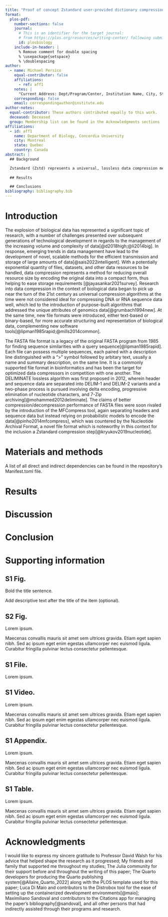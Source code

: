 ```yaml
---
title: "Proof of concept Zstandard user-provided dictionary compression for FASTA files"
format:
  plos-pdf:
    number-sections: false
    journal:
      # This is an identifier for the target journal: 
      # from https://plos.org/resources/writing-center/ following submission guidelines link, the identifier is the part of the URL after https://journals.plos.org/<id>/s/submission-guidelines
      id: plosbiology
    include-in-header: |
      % Remove comment for double spacing
      % \usepackage{setspace} 
      % \doublespacing
author:
  - name: Michael Persico
    equal-contributor: false
    affiliations:
      - ref: aff1
    notes: |
      "Current Address: Dept/Program/Center, Institution Name, City, State, Country"
    corresponding: false
    email: correspondingauthor@institute.edu
author-notes:
  equal-contributor: These authors contributed equally to this work.
  deceased: Deceased
  group: Membership list can be found in the Acknowledgments sections
affiliations:
  - id: aff1
    name: Department of Biology, Concordia University
    city: Montreal
    state: Quebec
    country: Canada
abstract: |
  ## Background

  Zstandard (Zstd) represents a universal, lossless data compression mechanism that is highly configurable and is aimed at coupling high compression ratios with fast compression/decompression performance. Previous studies have paired specific Zstd configurations with various file formats in bioinformatics to reduce total data volume. This paper presents a "training mode" pipeline, written in the Julia programming language, wherein a custom compression dictionary is generated from a sample FASTA set in order to explore further compression improvements and compare them to the compression performance of Xz, Zlib, Bzip2, and Lz4 universal compressors.
  
  ## Results

  ## Conclusions
bibliography: bibliography.bib 
---
```


# Introduction

The explosion of biological data has represented a significant topic of research, with a number of challenges presented over subsequent generations of technological development in regards to the management of  the increasing volume and complexity of data[@d2018high;@li2014big]. In response, emerging trends in data management have lead to the development of novel, scalable methods for the efficient transmission and storage of large amounts of data[@sais2022intelligent]. With a potentially exponential quantity of files, datasets, and other data resources to be handled, data compression represents a method for reducing overall resource size by encoding the original data into a compact form, thus helping to ease storage requirements [@jayasankar2021survey]. Research into data compression in the context of biological data began to pick up near the turn of the 21st century as universal compression algorithms at the time were not considered ideal for compressing DNA or RNA sequence data well, which led to the introduction of purpose-built algorithms that addressed the unique attributes of genomics data[@grumbach1994new]. At the same time, new file formats were introduced, either text-based or binary-based, for more accurate structuring and representation of biological data, complementing new software tools[@lipman1985rapid;@mills2014common].

The FASTA file format is a legacy of the original FASTA program from 1985 for finding sequence similarities with a query sequence[@lipman1985rapid]. Each file can possess multiple sequences, each paired with a description line distinguished with a ">" symbol followed by arbitary text, usually a name and summary description, on the same line. It is a commonly supported file format in bioinformatics and has been the target for optimized data compressors in competition with one another. The DELIMINATE lossless algorithm was first proposed in 2012, wherein header and sequence data are separated into DELIM-1 and DELIM-2 variants and a two-phase process is pursued involving delta encoding, progressive elimination of nucleotide characters, and 7-Zip archiving[@mohammed2012deliminate]. The claims of better compression/decompression performance of FASTA files were soon rivaled by the introduction of the MFCompress tool, again separating headers and sequence data but instead relying on probabilistic models to encode the data[@pinho2014mfcompress], which was countered by the Nucleotide Archival Format, a novel file format which is noteworthy in this context for the inclusion a Zstandard compression step[@kryukov2019nucleotide].


# Materials and methods 

A list of all direct and indirect dependencies can be found in the repository's Manifest.toml file.

# Results

# Discussion

# Conclusion

# Supporting information 

::: {.supp}
## S1 Fig. {#s1-fig}

Bold the title sentence.

Add descriptive text after the title of the item (optional).
:::

::: {.supp}
## S2 Fig. {#s2-fig}

Lorem ipsum.

Maecenas convallis mauris sit amet sem ultrices gravida. Etiam eget sapien nibh. Sed ac ipsum eget enim egestas ullamcorper nec euismod ligula. Curabitur fringilla pulvinar lectus consectetur pellentesque.
:::


::: {.supp}
## S1 File. {#s1-file}

Lorem ipsum.

:::

::: {.supp}

## S1 Video. {#s1-video}

Lorem ipsum.

Maecenas convallis mauris sit amet sem ultrices gravida. Etiam eget sapien nibh. Sed ac ipsum eget enim egestas ullamcorper nec euismod ligula. Curabitur fringilla pulvinar lectus consectetur pellentesque.
:::

::: {.supp}
## S1 Appendix. {#s1-appendix}

Lorem ipsum.

Maecenas convallis mauris sit amet sem ultrices gravida. Etiam eget sapien nibh. Sed ac ipsum eget enim egestas ullamcorper nec euismod ligula. Curabitur fringilla pulvinar lectus consectetur pellentesque.
:::

::: {.supp}
## S1 Table. {#s1-table}

Lorem ipsum.

Maecenas convallis mauris sit amet sem ultrices gravida. Etiam eget sapien nibh. Sed ac ipsum eget enim egestas ullamcorper nec euismod ligula. Curabitur fringilla pulvinar lectus consectetur pellentesque.
:::

# Acknowledgments

I would like to express my sincere gratitude to Professor David Walsh for his advice that helped shape the research as it progressed; My friends and family that supported me throughout my studies; The Julia community for their support before and throughout the writing of this paper; The Quarto developers for producing the Quarto publishing system[@Allaire_Quarto_2022] along with the PLOS template used for this paper; Luca Di Maio and contributors to the Distrobox tool for the ease of setting up the containerized development environments[@maio]; Maximiliano Sandoval and contributors to the Citations app for managing the paper's bibliography[@sandoval], and all other persons that had indirectly assisted through their programs and research.
